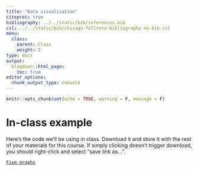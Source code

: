 ```yaml
---
title: "Data visualization"
citeproc: true
bibliography: ../../static/bib/references.bib
csl: ../../static/bib/chicago-fullnote-bibliography-no-bib.csl
menu: 
  class:
    parent: Class
    weight: 2
type: docs
output:
  blogdown::html_page:
    toc: true
editor_options: 
  chunk_output_type: console
---
```




```r
knitr::opts_chunk$set(echo = TRUE, warning = F, message = F)
```



# In-class example

Here's the code we'll be using in class. Download it and store it with the rest of your materials for this course. If simply clicking doesn't trigger download, you should right-click and select "save link as...". 

[<i class="fas fa-file-archive"></i> `Five graphs`](/files/five-graphs.R)



<!-- # Making graphs with ggplot -->


<!-- Here we will walk through how to make some of the basic graphs in R. -->

<!-- The code chunk below loads our libraries and prepares the data. -->


<!-- ```{r} -->
<!-- # load libraries ------------------------------------------------------------------------- -->
<!-- library(tidyverse) -->
<!-- library(gapminder) # install this if you don't have it! -->
<!-- library(ggbeeswarm) # install this if you don't have it! -->
<!-- library(moderndive) -->

<!-- # clean data ------------------------------------------------------------------------ -->


<!-- # subset data to focus on 2007 -->
<!-- gap_07 = -->
<!--   gapminder %>% -->
<!--   filter(year == 2007) -->


<!-- # calculate average life span by year -->
<!-- life_yr = -->
<!--   gapminder %>% -->
<!--   select(year, lifeExp) %>% -->
<!--   group_by(year) %>% -->
<!--   summarise(avg_yrs = mean(lifeExp)) -->

<!-- # calculate average life expectancy by continent -->
<!-- life_region = -->
<!--   gap_07 %>% -->
<!--   group_by(continent) %>% -->
<!--   summarise(avg_yrs = mean(lifeExp)) -->

<!-- # calculate average life expectancy by continent-year -->
<!-- life_region_yr = -->
<!--   gapminder %>% -->
<!--   group_by(continent, year) %>% -->
<!--   summarise(avg_yrs = mean(lifeExp)) -->
<!-- ``` -->



<!-- ## The scatterplot -->


<!-- The scatterplot puts two variables on the same graph so we can see how they move together: -->

<!-- ```{r} -->
<!-- # the fancy, final product -->
<!-- ggplot(gap_07, aes(x = gdpPercap, y = lifeExp, -->
<!--                    color = continent, size = pop)) + -->
<!--   geom_point() -->
<!-- ``` -->



<!-- We can add labels using `labs()` and a `theme` using `theme_bw()`: -->

<!-- ```{r} -->
<!-- ggplot(gap_07, aes(x = gdpPercap, y = lifeExp, -->
<!--                    color = continent, size = pop)) + -->
<!--   geom_point() + -->
<!--   labs(x = "GDP per capita ($USD, inflation-adjusted)", -->
<!--        y = "Life expectancy (in years)", -->
<!--        title = "Wealth and Health Around the World", -->
<!--        subtitle = "Data from 2007. Source: gapminder package.") + -->
<!--   theme_bw() -->
<!-- ``` -->


<!-- Note that there are many [more themes out there](https://ggplot2.tidyverse.org/reference/ggtheme.html). -->



<!-- ## The time series -->


<!-- The time series shows you how a variable moves over time, using a line. For this one we will use the `life_yr` data object we constructed above, which looks like this: -->

<!-- ```{r} -->
<!-- ## look at the data -->
<!-- life_yr -->
<!-- ``` -->


<!-- We make the plot below: -->


<!-- ```{r} -->
<!-- # make the plot -->
<!-- ggplot(life_yr, aes(x = year, y = avg_yrs)) + -->
<!--   geom_line() + -->
<!--   theme_bw() -->

<!-- ``` -->


<!-- ## Multiple time series -->


<!-- Sometimes we have data where we observe multiple *units* moving over time, like so: -->

<!-- ```{r} -->
<!-- life_region_yr -->
<!-- ``` -->


<!-- We can draw separate time series for each *unit* by either using the `color` aesthetic to separate the lines: -->


<!-- ```{r} -->
<!-- ggplot(life_region_yr, aes(x = year, y = avg_yrs, color = continent)) + -->
<!--   geom_line() + -->
<!--   theme_bw() -->
<!-- ``` -->


<!-- Or the `group` aesthetic: -->


<!-- ```{r} -->
<!-- ggplot(life_region_yr, aes(x = year, y = avg_yrs, group = continent)) + -->
<!--   geom_line() + -->
<!--   theme_bw() -->
<!-- ``` -->


<!-- ## Histogram with `geom_histogram()` -->


<!-- ```{r} -->
<!-- ggplot(gap_07, aes(x = lifeExp)) +  -->
<!--   geom_histogram() +  -->
<!--   theme_bw() -->
<!-- ``` -->


<!-- ## Grouped histogram -->


<!-- ```{r} -->
<!-- ggplot(gap_07, aes(x = lifeExp, fill = continent)) +  -->
<!--   geom_histogram() +  -->
<!--   theme_bw() -->
<!-- ``` -->


<!-- ## Barplot with `geom_col()` -->


<!-- ```{r} -->
<!-- ggplot(life_region_yr, aes(x = continent, y = avg_yrs)) +  -->
<!--   geom_col() -->
<!-- ``` -->



<!-- # Other layers and features -->


<!-- ## Multi-panel plots with `facet_wrap()` -->

<!-- ```{r} -->
<!-- ggplot(gapminder, aes(x = lifeExp, fill = continent)) +  -->
<!--   geom_histogram() +  -->
<!--   facet_wrap(vars(year)) + -->
<!--   theme_minimal() -->
<!-- ``` -->



<!-- ## Make aesthetics static within the geometries -->


<!-- ```{r,echo = TRUE, out.width="60%"} -->
<!-- ggplot(gap_07, aes(x = gdpPercap, y = lifeExp)) + theme_light() +  -->
<!--   geom_point(size = 3, color = "orange", shape = 2, alpha = .5) #<< -->
<!-- ``` -->


<!-- Take your aesthetics out of `aes()` and into `geom()` to make them *static* -->



<!-- ## Show a trend-line using `geom_smooth()` -->


<!-- ```{r, echo = TRUE, out.width="60%"} -->
<!-- ggplot(evals, aes(x = age, y = score)) +  -->
<!--   geom_point() + theme_bw() + labs(x = "Professor age", y = "Student evals") +  -->
<!--   geom_smooth() #<< -->
<!-- ``` -->

<!-- Trend lines can reveal patterns in "clumpy" data -->


<!-- ## Show *separate* trend-lines -->


<!-- ```{r, echo = TRUE, out.width="60%"} -->
<!-- ggplot(evals, aes(x = age, y = score, color = gender)) + #<< -->
<!--   geom_point() + theme_bw() + labs(x = "Professor age", y = "Student evals") +  -->
<!--   geom_smooth() #<< -->
<!-- ``` -->


<!-- Relationships can look different *within* groups -->


<!-- ## Use different color and fill scales -->


<!-- ```{r, echo = TRUE, out.width="60%"} -->
<!-- ggplot(gapminder, aes(x = lifeExp, fill = continent)) +  -->
<!--   geom_histogram() +  -->
<!--   scale_fill_brewer(palette = "Blues") #<< -->
<!-- ``` -->


<!-- `fill_brewer()` for `fill`, `color_brewer` for `color` -->



<!-- ## Many other themes -->

<!-- ```{r,out.width="80%"} -->
<!-- library(tvthemes) -->
<!-- ggplot(gapminder, aes(x = lifeExp, fill = continent)) +  -->
<!--   geom_histogram() + theme_spongeBob() + labs(title = "Horrible") +  -->
<!--   scale_fill_spongeBob() -->
<!-- ``` -->

<!-- `theme_spongeBob()` from `tvthemes` package, many more online -->